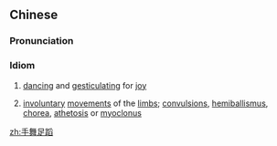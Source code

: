 ==Chinese==
{{zh-forms|lit=hands dance and feet trip}}

===Pronunciation===
{{zh-pron
|m=shǒuwǔzú蹈
|c=sau2 mou5 zuk1 dou6
|cat=id
}}

===Idiom===
{{zh-idiom}}

# [[dancing]] and [[gesticulating]] for [[joy]]
# {{lb|zh|TCM}} [[involuntary]] [[movements]] of the [[limb]]s; [[convulsions]], [[hemiballismus]], [[chorea]], [[athetosis]] or [[myoclonus]]

[[zh:手舞足蹈]]